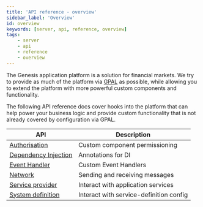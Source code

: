 ```yaml
---
title: 'API reference - overview'
sidebar_label: 'Overview'
id: overview
keywords: [server, api, reference, overview]
tags:
    - server
    - api
    - reference
    - overview
---
```


The Genesis application platform is a solution for financial markets. We try to provide as much of the platform via [GPAL](../../../getting-started/glossary/glossary/#gpal) as possible, while allowing you to extend the platform with more powerful custom components and functionality.

The following API reference docs cover hooks into the platform that can help power your business logic and provide custom functionality that is not already covered by configuration via GPAL.

| API | Description |
| --- | --- |
| [Authorisation](./01_authorisation-api.mdx) | Custom component permissioning |
| [Dependency Injection](./02_dependency-injection.mdx) | Annotations for DI |
| [Event Handler](./03_event-handler-api.mdx) | Custom Event Handlers |
| [Network](./04_network-api.mdx) | Sending and receiving messages |
| [Service provider](./05_service-provider-api.mdx) | Interact with application services |
| [System definition](./06_system-definition-api.mdx) | Interact with service-definition config |
